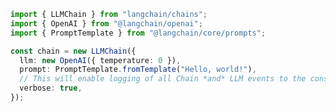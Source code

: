```typescript
import { LLMChain } from "langchain/chains";
import { OpenAI } from "@langchain/openai";
import { PromptTemplate } from "@langchain/core/prompts";

const chain = new LLMChain({
  llm: new OpenAI({ temperature: 0 }),
  prompt: PromptTemplate.fromTemplate("Hello, world!"),
  // This will enable logging of all Chain *and* LLM events to the console.
  verbose: true,
});
```